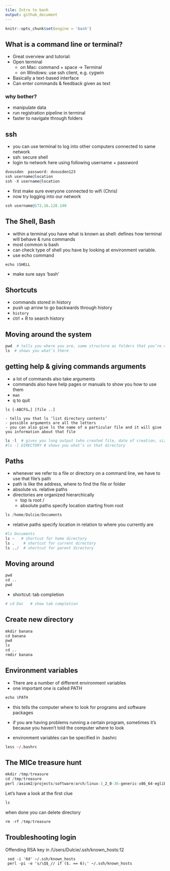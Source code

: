 ```yaml
---
tile: Intro to bash
output: github_document
---
```


```r
knitr::opts_chunk$set(engine = 'bash')
```

## What is a command line or terminal?

- Great overview and tutorial: [](bash_tutorial.pdf)
- Open terminal 
	- on Mac: command + space -> Terminal
	- on Windows: use ssh client, e.g. cygwin 
- Basically a text-based interface
- Can enter commands & feedback given as text

### why bother?

- manipulate data
- run registration pipeline in terminal
- faster to navigate through folders

## ssh

- you can use terminal to log into other computers connected to same network
- ssh: secure shell
- login to network here using following username + password

```r
dvousden  password: dvousden123
ssh username@location
ssh -X username@location
```

- first make sure everyone connected to wifi (Chris)
- now try logging into our network

```r
ssh username@172.16.128.140
```


## The Shell, Bash
- within a terminal you have what is known as shell: defines how terminal will behave & runs commands
- most common is bash
- can check type of shell you have by looking at environment variable.
- use echo command

```r
echo $SHELL
```

- make sure says ‘bash’ 

## Shortcuts

- commands stored in history
- push up arrow to go backwards through history
- `history` 
- ctrl + R to search history 

## Moving around the system 

```r
pwd  # tells you where you are, same structure as folders that you’re used to clicking
ls  # shows you what’s there 
```

## getting help &  giving commands arguments

- a lot of commands also take arguments
- commands also have help pages or manuals to show you how to use them
- `man` 
- q to quit

```
ls [-ABCFG…] [file ..]

- tells you that ls ‘list directory contents’
- possible arguments are all the letters
- you can also give ls the name of a particular file and it will give you information about that file
```

```r
ls -l  # gives you long output (who created file, date of creation, size of file) 
#ls -l DIRECTORY # shows you what’s in that directory 
```

## Paths

- whenever we refer to a file or directory on a command line, we have to use that file’s path
- path is like the address, where to find the file or folder
- absolute vs. relative paths
- directories are organized hierarchically
	- top is root /
	- absolute paths specify location starting from root

```r
ls /home/Dulcie/Documents 
```

- relative paths specify location in relation to where you currently are

```r
#ls Documents 
ls ~   # shortcut for home directory
ls .    # shortcut for current directory
ls ../  # shortcut for parent directory 
```
  
## Moving around

```r
pwd
cd ..
pwd 
```
- shortcut: tab completion 

```r
# cd Doc   # show tab completion
```

## Create new directory 

```r
mkdir banana
cd banana 
pwd
ls
cd ..
rmdir banana
```

## Environment variables

- There are a number of different environment variables
- one important one is called PATH 

```r
echo $PATH
```

- this tells the computer where to look for programs and software packages
- if you are having problems running a certain program, sometimes it’s because you haven’t
told the computer where to look

- environment variables can be specified in .bashrc 

```r
less ~/.bashrc
```

## The MICe treasure hunt

```r
mkdir /tmp/treasure
cd /tmp/treasure
perl /axiom2/projects/software/arch/linux-3_2_0-36-generic-x86_64-eglibc-2_15/bin/treasureHunt.pl
```


Let's have a look at the first clue

```r
ls 
```

when done you can delete directory 

```r
rm -rf /tmp/treasure
```

## Troubleshooting login

Offending RSA key in /Users/Dulcie/.ssh/known_hosts:12

```
 sed -i '6d' ~/.ssh/known_hosts
 perl -pi -e 's/\Q$_// if ($. == 6);' ~/.ssh/known_hosts
```
